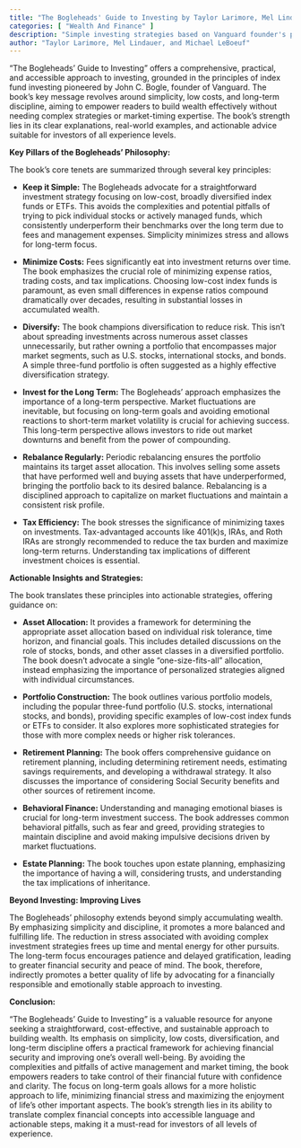 ```yaml
---
title: "The Bogleheads' Guide to Investing by Taylor Larimore, Mel Lindauer, and Michael LeBoeuf"
categories: [ "Wealth And Finance" ]
description: "Simple investing strategies based on Vanguard founder's principles"
author: "Taylor Larimore, Mel Lindauer, and Michael LeBoeuf"
---
```

"The Bogleheads' Guide to Investing" offers a comprehensive, practical, and accessible approach to investing, grounded in the principles of index fund investing pioneered by John C. Bogle, founder of Vanguard.  The book's key message revolves around simplicity, low costs, and long-term discipline, aiming to empower readers to build wealth effectively without needing complex strategies or market-timing expertise.  The book's strength lies in its clear explanations, real-world examples, and actionable advice suitable for investors of all experience levels.

**Key Pillars of the Bogleheads' Philosophy:**

The book's core tenets are summarized through several key principles:

* **Keep it Simple:**  The Bogleheads advocate for a straightforward investment strategy focusing on low-cost, broadly diversified index funds or ETFs. This avoids the complexities and potential pitfalls of trying to pick individual stocks or actively managed funds, which consistently underperform their benchmarks over the long term due to fees and management expenses.  Simplicity minimizes stress and allows for long-term focus.

* **Minimize Costs:**  Fees significantly eat into investment returns over time.  The book emphasizes the crucial role of minimizing expense ratios, trading costs, and tax implications. Choosing low-cost index funds is paramount, as even small differences in expense ratios compound dramatically over decades, resulting in substantial losses in accumulated wealth.

* **Diversify:**  The book champions diversification to reduce risk.  This isn't about spreading investments across numerous asset classes unnecessarily, but rather owning a portfolio that encompasses major market segments, such as U.S. stocks, international stocks, and bonds.  A simple three-fund portfolio is often suggested as a highly effective diversification strategy.

* **Invest for the Long Term:**  The Bogleheads' approach emphasizes the importance of a long-term perspective. Market fluctuations are inevitable, but focusing on long-term goals and avoiding emotional reactions to short-term market volatility is crucial for achieving success.  This long-term perspective allows investors to ride out market downturns and benefit from the power of compounding.

* **Rebalance Regularly:**  Periodic rebalancing ensures the portfolio maintains its target asset allocation. This involves selling some assets that have performed well and buying assets that have underperformed, bringing the portfolio back to its desired balance. Rebalancing is a disciplined approach to capitalize on market fluctuations and maintain a consistent risk profile.

* **Tax Efficiency:**  The book stresses the significance of minimizing taxes on investments.  Tax-advantaged accounts like 401(k)s, IRAs, and Roth IRAs are strongly recommended to reduce the tax burden and maximize long-term returns.  Understanding tax implications of different investment choices is essential.

**Actionable Insights and Strategies:**

The book translates these principles into actionable strategies, offering guidance on:

* **Asset Allocation:**  It provides a framework for determining the appropriate asset allocation based on individual risk tolerance, time horizon, and financial goals.  This includes detailed discussions on the role of stocks, bonds, and other asset classes in a diversified portfolio.  The book doesn't advocate a single "one-size-fits-all" allocation, instead emphasizing the importance of personalized strategies aligned with individual circumstances.

* **Portfolio Construction:**  The book outlines various portfolio models, including the popular three-fund portfolio (U.S. stocks, international stocks, and bonds), providing specific examples of low-cost index funds or ETFs to consider.  It also explores more sophisticated strategies for those with more complex needs or higher risk tolerances.

* **Retirement Planning:**  The book offers comprehensive guidance on retirement planning, including determining retirement needs, estimating savings requirements, and developing a withdrawal strategy.  It also discusses the importance of considering Social Security benefits and other sources of retirement income.

* **Behavioral Finance:**  Understanding and managing emotional biases is crucial for long-term investment success.  The book addresses common behavioral pitfalls, such as fear and greed, providing strategies to maintain discipline and avoid making impulsive decisions driven by market fluctuations.

* **Estate Planning:**  The book touches upon estate planning, emphasizing the importance of having a will, considering trusts, and understanding the tax implications of inheritance.


**Beyond Investing: Improving Lives**

The Bogleheads' philosophy extends beyond simply accumulating wealth. By emphasizing simplicity and discipline, it promotes a more balanced and fulfilling life.  The reduction in stress associated with avoiding complex investment strategies frees up time and mental energy for other pursuits.  The long-term focus encourages patience and delayed gratification, leading to greater financial security and peace of mind.  The book, therefore, indirectly promotes a better quality of life by advocating for a financially responsible and emotionally stable approach to investing.

**Conclusion:**

"The Bogleheads' Guide to Investing" is a valuable resource for anyone seeking a straightforward, cost-effective, and sustainable approach to building wealth.  Its emphasis on simplicity, low costs, diversification, and long-term discipline offers a practical framework for achieving financial security and improving one's overall well-being. By avoiding the complexities and pitfalls of active management and market timing, the book empowers readers to take control of their financial future with confidence and clarity.  The focus on long-term goals allows for a more holistic approach to life, minimizing financial stress and maximizing the enjoyment of life's other important aspects.  The book's strength lies in its ability to translate complex financial concepts into accessible language and actionable steps, making it a must-read for investors of all levels of experience.

